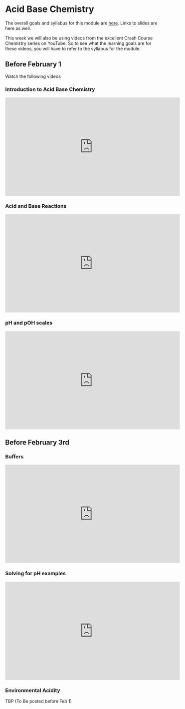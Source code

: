 

# Acid Base Chemistry


The overall goals and syllabus for this module are 
[here](https://docs.google.com/document/d/1ocdCc9SNwXUg32JraaYkpWGra6jVos0Dh3lswGycySE/edit?usp=sharing). Links to slides are here as well.

This week we will also be using videos from the excellent 
Crash Course Chemistry series on YouTube. So to see what the learning
goals are for these videos, you will have to refer to the syllabus for 
the module. 

## Before February 1

Watch the following videos

### Introduction to Acid Base Chemistry

<iframe width="560" height="315" src="https://www.youtube.com/embed/MthC25cZr_Y" frameborder="0" allow="accelerometer; autoplay; clipboard-write; encrypted-media; gyroscope; picture-in-picture" allowfullscreen></iframe>


### Acid and Base Reactions

<iframe width="560" height="315" src="https://www.youtube.com/embed/ANi709MYnWg" frameborder="0" allow="accelerometer; autoplay; clipboard-write; encrypted-media; gyroscope; picture-in-picture" allowfullscreen></iframe>

### pH and pOH scales

<iframe width="560" height="315" src="https://www.youtube.com/embed/LS67vS10O5Y" frameborder="0" allow="accelerometer; autoplay; clipboard-write; encrypted-media; gyroscope; picture-in-picture" allowfullscreen></iframe>


## Before February 3rd


### Buffers

<iframe width="560" height="315" src="https://www.youtube.com/embed/8Fdt5WnYn1k" frameborder="0" allow="accelerometer; autoplay; clipboard-write; encrypted-media; gyroscope; picture-in-picture" allowfullscreen></iframe>


### Solving for pH examples

<iframe width="560" height="315" src="https://www.youtube.com/embed/eVcKfHA2dJI" frameborder="0" allow="accelerometer; autoplay; clipboard-write; encrypted-media; gyroscope; picture-in-picture" allowfullscreen></iframe>


### Environmental Acidity

TBP (To Be posted before Feb 1)




